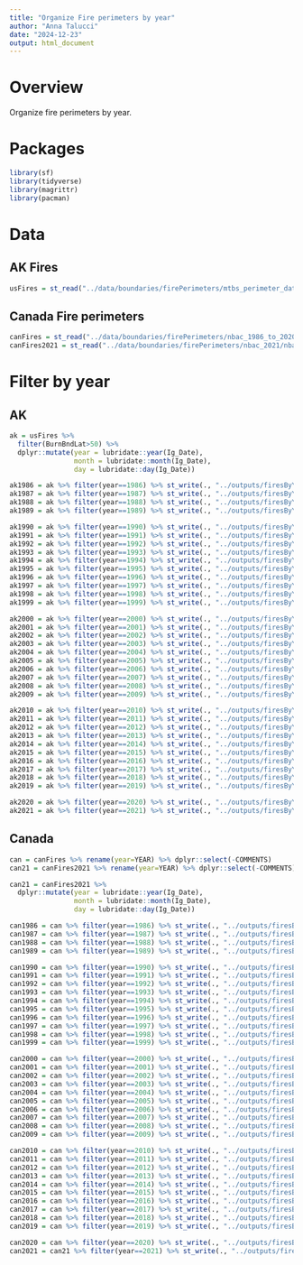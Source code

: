 ```yaml
---
title: "Organize Fire perimeters by year"
author: "Anna Talucci"
date: "2024-12-23"
output: html_document
---
```



# Overview

Organize fire perimeters by year. 

# Packages
```r
library(sf)
library(tidyverse)
library(magrittr)
library(pacman)
```

# Data 

## AK Fires

```r
usFires = st_read("../data/boundaries/firePerimeters/mtbs_perimeter_data/mtbs_perims_DD.shp", "mtbs_perims_DD")
```

## Canada Fire perimeters

```r
canFires = st_read("../data/boundaries/firePerimeters/nbac_1986_to_2020/nbac_1986_to_2020_20210810.shp", "nbac_1986_to_2020_20210810")
canFires2021 = st_read("../data/boundaries/firePerimeters/nbac_2021/nbac_2021_r9_20220624.shp", "nbac_2021_r9_20220624")
```


# Filter by year

## AK

```r
ak = usFires %>% 
  filter(BurnBndLat>50) %>% 
  dplyr::mutate(year = lubridate::year(Ig_Date), 
                month = lubridate::month(Ig_Date), 
                day = lubridate::day(Ig_Date)) 
```

```r
ak1986 = ak %>% filter(year==1986) %>% st_write(., "../outputs/firesByYear/ak1986.shp", driver="ESRI Shapefile")
ak1987 = ak %>% filter(year==1987) %>% st_write(., "../outputs/firesByYear/ak1987.shp", driver="ESRI Shapefile")
ak1988 = ak %>% filter(year==1988) %>% st_write(., "../outputs/firesByYear/ak1988.shp", driver="ESRI Shapefile")
ak1989 = ak %>% filter(year==1989) %>% st_write(., "../outputs/firesByYear/ak1989.shp", driver="ESRI Shapefile")
```

```r
ak1990 = ak %>% filter(year==1990) %>% st_write(., "../outputs/firesByYear/ak1990.shp", driver="ESRI Shapefile")
ak1991 = ak %>% filter(year==1991) %>% st_write(., "../outputs/firesByYear/ak1991.shp", driver="ESRI Shapefile")
ak1992 = ak %>% filter(year==1992) %>% st_write(., "../outputs/firesByYear/ak1992.shp", driver="ESRI Shapefile")
ak1993 = ak %>% filter(year==1993) %>% st_write(., "../outputs/firesByYear/ak1993.shp", driver="ESRI Shapefile")
ak1994 = ak %>% filter(year==1994) %>% st_write(., "../outputs/firesByYear/ak1994.shp", driver="ESRI Shapefile")
ak1995 = ak %>% filter(year==1995) %>% st_write(., "../outputs/firesByYear/ak1995.shp", driver="ESRI Shapefile")
ak1996 = ak %>% filter(year==1996) %>% st_write(., "../outputs/firesByYear/ak1996.shp", driver="ESRI Shapefile")
ak1997 = ak %>% filter(year==1997) %>% st_write(., "../outputs/firesByYear/ak1997.shp", driver="ESRI Shapefile")
ak1998 = ak %>% filter(year==1998) %>% st_write(., "../outputs/firesByYear/ak1998.shp", driver="ESRI Shapefile")
ak1999 = ak %>% filter(year==1999) %>% st_write(., "../outputs/firesByYear/ak1999.shp", driver="ESRI Shapefile")
```

```r
ak2000 = ak %>% filter(year==2000) %>% st_write(., "../outputs/firesByYear/ak2000.shp", driver="ESRI Shapefile")
ak2001 = ak %>% filter(year==2001) %>% st_write(., "../outputs/firesByYear/ak2001.shp", driver="ESRI Shapefile")
ak2002 = ak %>% filter(year==2002) %>% st_write(., "../outputs/firesByYear/ak2002.shp", driver="ESRI Shapefile")
ak2003 = ak %>% filter(year==2003) %>% st_write(., "../outputs/firesByYear/ak2003.shp", driver="ESRI Shapefile")
ak2004 = ak %>% filter(year==2004) %>% st_write(., "../outputs/firesByYear/ak2004.shp", driver="ESRI Shapefile")
ak2005 = ak %>% filter(year==2005) %>% st_write(., "../outputs/firesByYear/ak2005.shp", driver="ESRI Shapefile")
ak2006 = ak %>% filter(year==2006) %>% st_write(., "../outputs/firesByYear/ak2006.shp", driver="ESRI Shapefile")
ak2007 = ak %>% filter(year==2007) %>% st_write(., "../outputs/firesByYear/ak2007.shp", driver="ESRI Shapefile")
ak2008 = ak %>% filter(year==2008) %>% st_write(., "../outputs/firesByYear/ak2008.shp", driver="ESRI Shapefile")
ak2009 = ak %>% filter(year==2009) %>% st_write(., "../outputs/firesByYear/ak2009.shp", driver="ESRI Shapefile")
```

```r
ak2010 = ak %>% filter(year==2010) %>% st_write(., "../outputs/firesByYear/ak2010.shp", driver="ESRI Shapefile")
ak2011 = ak %>% filter(year==2011) %>% st_write(., "../outputs/firesByYear/ak2011.shp", driver="ESRI Shapefile")
ak2012 = ak %>% filter(year==2012) %>% st_write(., "../outputs/firesByYear/ak2012.shp", driver="ESRI Shapefile")
ak2013 = ak %>% filter(year==2013) %>% st_write(., "../outputs/firesByYear/ak2013.shp", driver="ESRI Shapefile")
ak2014 = ak %>% filter(year==2014) %>% st_write(., "../outputs/firesByYear/ak2014.shp", driver="ESRI Shapefile")
ak2015 = ak %>% filter(year==2015) %>% st_write(., "../outputs/firesByYear/ak2015.shp", driver="ESRI Shapefile")
ak2016 = ak %>% filter(year==2016) %>% st_write(., "../outputs/firesByYear/ak2016.shp", driver="ESRI Shapefile")
ak2017 = ak %>% filter(year==2017) %>% st_write(., "../outputs/firesByYear/ak2017.shp", driver="ESRI Shapefile")
ak2018 = ak %>% filter(year==2018) %>% st_write(., "../outputs/firesByYear/ak2018.shp", driver="ESRI Shapefile")
ak2019 = ak %>% filter(year==2019) %>% st_write(., "../outputs/firesByYear/ak2019.shp", driver="ESRI Shapefile")
```

```r
ak2020 = ak %>% filter(year==2020) %>% st_write(., "../outputs/firesByYear/ak2020.shp", driver="ESRI Shapefile")
ak2021 = ak %>% filter(year==2021) %>% st_write(., "../outputs/firesByYear/ak2021.shp", driver="ESRI Shapefile")
```

## Canada

```r
can = canFires %>% rename(year=YEAR) %>% dplyr::select(-COMMENTS)
can21 = canFires2021 %>% rename(year=YEAR) %>% dplyr::select(-COMMENTS)
```

```r
can21 = canFires2021 %>% 
  dplyr::mutate(year = lubridate::year(Ig_Date), 
                month = lubridate::month(Ig_Date), 
                day = lubridate::day(Ig_Date)) 
```

```r
can1986 = can %>% filter(year==1986) %>% st_write(., "../outputs/firesByYear/can1986.shp", driver="ESRI Shapefile")
can1987 = can %>% filter(year==1987) %>% st_write(., "../outputs/firesByYear/can1987.shp", driver="ESRI Shapefile")
can1988 = can %>% filter(year==1988) %>% st_write(., "../outputs/firesByYear/can1988.shp", driver="ESRI Shapefile")
can1989 = can %>% filter(year==1989) %>% st_write(., "../outputs/firesByYear/can1989.shp", driver="ESRI Shapefile")
```

```r
can1990 = can %>% filter(year==1990) %>% st_write(., "../outputs/firesByYear/can1990.shp", driver="ESRI Shapefile")
can1991 = can %>% filter(year==1991) %>% st_write(., "../outputs/firesByYear/can1991.shp", driver="ESRI Shapefile")
can1992 = can %>% filter(year==1992) %>% st_write(., "../outputs/firesByYear/can1992.shp", driver="ESRI Shapefile")
can1993 = can %>% filter(year==1993) %>% st_write(., "../outputs/firesByYear/can1993.shp", driver="ESRI Shapefile")
can1994 = can %>% filter(year==1994) %>% st_write(., "../outputs/firesByYear/can1994.shp", driver="ESRI Shapefile")
can1995 = can %>% filter(year==1995) %>% st_write(., "../outputs/firesByYear/can1995.shp", driver="ESRI Shapefile")
can1996 = can %>% filter(year==1996) %>% st_write(., "../outputs/firesByYear/can1996.shp", driver="ESRI Shapefile")
can1997 = can %>% filter(year==1997) %>% st_write(., "../outputs/firesByYear/can1997.shp", driver="ESRI Shapefile")
can1998 = can %>% filter(year==1998) %>% st_write(., "../outputs/firesByYear/can1998.shp", driver="ESRI Shapefile")
can1999 = can %>% filter(year==1999) %>% st_write(., "../outputs/firesByYear/can1999.shp", driver="ESRI Shapefile")
```

```r
can2000 = can %>% filter(year==2000) %>% st_write(., "../outputs/firesByYear/can2000.shp", driver="ESRI Shapefile")
can2001 = can %>% filter(year==2001) %>% st_write(., "../outputs/firesByYear/can2001.shp", driver="ESRI Shapefile")
can2002 = can %>% filter(year==2002) %>% st_write(., "../outputs/firesByYear/can2002.shp", driver="ESRI Shapefile")
can2003 = can %>% filter(year==2003) %>% st_write(., "../outputs/firesByYear/can2003.shp", driver="ESRI Shapefile")
can2004 = can %>% filter(year==2004) %>% st_write(., "../outputs/firesByYear/can2004.shp", driver="ESRI Shapefile")
can2005 = can %>% filter(year==2005) %>% st_write(., "../outputs/firesByYear/can2005.shp", driver="ESRI Shapefile")
can2006 = can %>% filter(year==2006) %>% st_write(., "../outputs/firesByYear/can2006.shp", driver="ESRI Shapefile")
can2007 = can %>% filter(year==2007) %>% st_write(., "../outputs/firesByYear/can2007.shp", driver="ESRI Shapefile")
can2008 = can %>% filter(year==2008) %>% st_write(., "../outputs/firesByYear/can2008.shp", driver="ESRI Shapefile")
can2009 = can %>% filter(year==2009) %>% st_write(., "../outputs/firesByYear/can2009.shp", driver="ESRI Shapefile")
```

```r
can2010 = can %>% filter(year==2010) %>% st_write(., "../outputs/firesByYear/can2010.shp", driver="ESRI Shapefile")
can2011 = can %>% filter(year==2011) %>% st_write(., "../outputs/firesByYear/can2011.shp", driver="ESRI Shapefile")
can2012 = can %>% filter(year==2012) %>% st_write(., "../outputs/firesByYear/can2012.shp", driver="ESRI Shapefile")
can2013 = can %>% filter(year==2013) %>% st_write(., "../outputs/firesByYear/can2013.shp", driver="ESRI Shapefile")
can2014 = can %>% filter(year==2014) %>% st_write(., "../outputs/firesByYear/can2014.shp", driver="ESRI Shapefile")
can2015 = can %>% filter(year==2015) %>% st_write(., "../outputs/firesByYear/can2015.shp", driver="ESRI Shapefile")
can2016 = can %>% filter(year==2016) %>% st_write(., "../outputs/firesByYear/can2016.shp", driver="ESRI Shapefile")
can2017 = can %>% filter(year==2017) %>% st_write(., "../outputs/firesByYear/can2017.shp", driver="ESRI Shapefile")
can2018 = can %>% filter(year==2018) %>% st_write(., "../outputs/firesByYear/can2018.shp", driver="ESRI Shapefile")
can2019 = can %>% filter(year==2019) %>% st_write(., "../outputs/firesByYear/can2019.shp", driver="ESRI Shapefile")
```

```r
can2020 = can %>% filter(year==2020) %>% st_write(., "../outputs/firesByYear/can2020.shp", driver="ESRI Shapefile")
can2021 = can21 %>% filter(year==2021) %>% st_write(., "../outputs/firesByYear/can2021.shp", driver="ESRI Shapefile")
```
